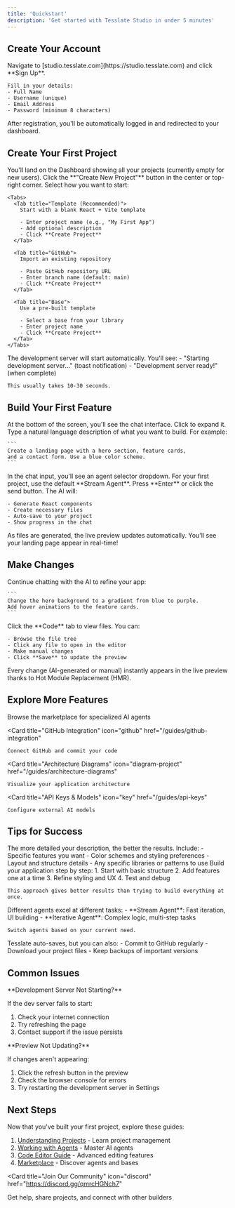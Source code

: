 ```yaml
---
title: 'Quickstart'
description: 'Get started with Tesslate Studio in under 5 minutes'
---
```


## Create Your Account

<Steps>
  <Step title="Sign Up">
    Navigate to [studio.tesslate.com](https://studio.tesslate.com) and click **Sign Up**.

    Fill in your details:
    - Full Name
    - Username (unique)
    - Email Address
    - Password (minimum 8 characters)
  </Step>

  <Step title="Verify and Login">
    After registration, you'll be automatically logged in and redirected to your dashboard.
  </Step>
</Steps>

## Create Your First Project

<Steps>
  <Step title="Open Dashboard">
    You'll land on the Dashboard showing all your projects (currently empty for new users).
  </Step>

  <Step title="Click Create Project">
    Click the **"Create New Project"** button in the center or top-right corner.
  </Step>

  <Step title="Choose Source">
    Select how you want to start:

    <Tabs>
      <Tab title="Template (Recommended)">
        Start with a blank React + Vite template

        - Enter project name (e.g., "My First App")
        - Add optional description
        - Click **Create Project**
      </Tab>

      <Tab title="GitHub">
        Import an existing repository

        - Paste GitHub repository URL
        - Enter branch name (default: main)
        - Click **Create Project**
      </Tab>

      <Tab title="Base">
        Use a pre-built template

        - Select a base from your library
        - Enter project name
        - Click **Create Project**
      </Tab>
    </Tabs>
  </Step>

  <Step title="Wait for Initialization">
    The development server will start automatically. You'll see:
    - "Starting development server..." (toast notification)
    - "Development server ready!" (when complete)

    This usually takes 10-30 seconds.
  </Step>
</Steps>

## Build Your First Feature

<Steps>
  <Step title="Open Chat">
    At the bottom of the screen, you'll see the chat interface. Click to expand it.
  </Step>

  <Step title="Describe What You Want">
    Type a natural language description of what you want to build. For example:

    ```
    Create a landing page with a hero section, feature cards,
    and a contact form. Use a blue color scheme.
    ```
  </Step>

  <Step title="Select an Agent">
    In the chat input, you'll see an agent selector dropdown. For your first project, use the default **Stream Agent**.
  </Step>

  <Step title="Send Message">
    Press **Enter** or click the send button. The AI will:

    - Generate React components
    - Create necessary files
    - Auto-save to your project
    - Show progress in the chat
  </Step>

  <Step title="View Live Preview">
    As files are generated, the live preview updates automatically. You'll see your landing page appear in real-time!
  </Step>
</Steps>

## Make Changes

<Steps>
  <Step title="Request Modifications">
    Continue chatting with the AI to refine your app:

    ```
    Change the hero background to a gradient from blue to purple.
    Add hover animations to the feature cards.
    ```
  </Step>

  <Step title="Manual Edits">
    Click the **Code** tab to view files. You can:

    - Browse the file tree
    - Click any file to open in the editor
    - Make manual changes
    - Click **Save** to update the preview
  </Step>

  <Step title="See Changes Live">
    Every change (AI-generated or manual) instantly appears in the live preview thanks to Hot Module Replacement (HMR).
  </Step>
</Steps>

## Explore More Features

<CardGroup cols={2}>
  <Card
    title="Install Agents"
    icon="robot"
    href="/guides/marketplace"
  >
    Browse the marketplace for specialized AI agents
  </Card>

  <Card
    title="GitHub Integration"
    icon="github"
    href="/guides/github-integration"
  >
    Connect GitHub and commit your code
  </Card>

  <Card
    title="Architecture Diagrams"
    icon="diagram-project"
    href="/guides/architecture-diagrams"
  >
    Visualize your application architecture
  </Card>

  <Card
    title="API Keys & Models"
    icon="key"
    href="/guides/api-keys"
  >
    Configure external AI models
  </Card>
</CardGroup>

## Tips for Success

<AccordionGroup>
  <Accordion icon="message-dots" title="Be Specific in Prompts">
    The more detailed your description, the better the results. Include:
    - Specific features you want
    - Color schemes and styling preferences
    - Layout and structure details
    - Any specific libraries or patterns to use
  </Accordion>

  <Accordion icon="arrows-rotate" title="Iterate Incrementally">
    Build your application step by step:
    1. Start with basic structure
    2. Add features one at a time
    3. Refine styling and UX
    4. Test and debug

    This approach gives better results than trying to build everything at once.
  </Accordion>

  <Accordion icon="robot" title="Use the Right Agent">
    Different agents excel at different tasks:
    - **Stream Agent**: Fast iteration, UI building
    - **Iterative Agent**: Complex logic, multi-step tasks

    Switch agents based on your current need.
  </Accordion>

  <Accordion icon="floppy-disk" title="Save Your Work">
    Tesslate auto-saves, but you can also:
    - Commit to GitHub regularly
    - Download your project files
    - Keep backups of important versions
  </Accordion>
</AccordionGroup>

## Common Issues

<Warning>
  **Development Server Not Starting?**

  If the dev server fails to start:
  1. Check your internet connection
  2. Try refreshing the page
  3. Contact support if the issue persists
</Warning>

<Warning>
  **Preview Not Updating?**

  If changes aren't appearing:
  1. Click the refresh button in the preview
  2. Check the browser console for errors
  3. Try restarting the development server in Settings
</Warning>

## Next Steps

Now that you've built your first project, explore these guides:

1. [Understanding Projects](/guides/projects) - Learn project management
2. [Working with Agents](/guides/agents) - Master AI agents
3. [Code Editor Guide](/guides/code-editor) - Advanced editing features
4. [Marketplace](/guides/marketplace) - Discover agents and bases

<Card
  title="Join Our Community"
  icon="discord"
  href="https://discord.gg/qmrcHGNch7"
>
  Get help, share projects, and connect with other builders
</Card>
